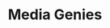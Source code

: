 ---
title: Media Genies
image: ../images/media-genies.jpg
featured: false
tags:
    - marketing agency
description: Full service marketing agency making all your small business wishes come true.
website: https://media-genies.com
instagram: https://www.instagram.com/media.genies
phone: tel:347-652-5527
hours:
    sunday: closed
    monday: 9am - 5pm
    tuesday: 9am - 5pm
    wednesday: 9am - 5pm
    thursday: 9am - 5pm
    friday: 9am - 5pm
    saturday: closed
---